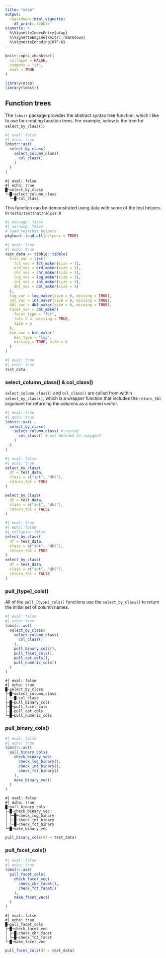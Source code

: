 ```yaml
---
title: "utap"
output: 
  rmarkdown::html_vignette:
    df_print: tibble
vignette: >
  %\VignetteIndexEntry{utap}
  %\VignetteEngine{knitr::rmarkdown}
  %\VignetteEncoding{UTF-8}
---
```


```r
knitr::opts_chunk$set(
  collapse = FALSE,
  comment = "\t",
  eval = TRUE
)
```

```r
library(utap)
library(lobstr)
```

## Function trees

The `lobstr` package provides the abstract syntax tree function, which I like to use for creating function trees. For example, below is the tree for `select_by_class()`:

```r
#| eval: false
#| echo: true
lobstr::ast(
  select_by_class(
    select_column_class(
      col_class() 
    )
  )
)
```

```verbatim
#| eval: false
#| echo: true
█─select_by_class 
└─█─select_column_class 
  └─█─col_class 
```

This function can be demonstrated using data with some of the test helpers in `tests/testthat/helper.R`

```r
#| message: false 
#| warning: false
# load testthat helpers
pkgload::load_all(helpers = TRUE)
```


```r
#| eval: true
#| echo: true
test_data <- tibble::tibble(
  list_var = list(
    fct_vec = fct_maker(size = 3),
    ord_vec = ord_maker(size = 3),
    chr_vec = chr_maker(size = 3),
    log_vec = log_maker(size = 3),
    int_vec = int_maker(size = 3),
    dbl_vec = dbl_maker(size = 3)
  ),
  log_var = log_maker(size = 6, missing = TRUE),
  int_var = int_maker(size = 6, missing = TRUE),
  dbl_var = dbl_maker(size = 6, missing = TRUE),
  facet_var = cat_maker(
    facet_type = "fct",
    lvls = 4, missing = TRUE,
    size = 6
  ),
  bin_var = bin_maker(
    bin_type = "log",
    missing = TRUE, size = 6
  )
)
```

```r
#| eval: true
#| echo: true
test_data
```


### select_column_class() & col_class()

`select_column_class()` and `col_class()` are called from within `select_by_class()`, which is a wrapper function that includes the `return_tbl` argument for returning the columns as a named vector. 

```r
#| eval: true
#| echo: true
lobstr::ast(
  select_by_class(
    select_column_class( # nested
      col_class() # not defined in roxygen2
    )
  )
)
```

```r
#| eval: false
#| echo: true
select_by_class(
  df = test_data,
  class = c("int", "dbl"),
  return_tbl = TRUE
)

select_by_class(
  df = test_data,
  class = c("int", "dbl"),
  return_tbl = FALSE
)
```

```r
#| eval: true
#| echo: false
#| collapse: false
select_by_class(
  df = test_data,
  class = c("int", "dbl"),
  return_tbl = TRUE
) 
select_by_class(
  df = test_data,
  class = c("int", "dbl"),
  return_tbl = FALSE
)
```


### pull_[type]_cols()

All of the `pull_[type]_cols()` functions use the `select_by_class()` to return the initial set of column names. 

```r
#| eval: false
#| echo: true
lobstr::ast(
  select_by_class(
    select_column_class(
      col_class()
    ),
    pull_binary_cols(),
    pull_facet_cols(),
    pull_cat_cols(),
    pull_numeric_cols()
  )
)
```

```verbatim
#| eval: false
#| echo: true
█─select_by_class 
├─█─select_column_class 
│ └─█─col_class 
├─█─pull_binary_cols 
├─█─pull_facet_cols 
├─█─pull_cat_cols 
└─█─pull_numeric_cols
```

### pull_binary_cols()

```r
#| eval: false
#| echo: true
lobstr::ast(
  pull_binary_cols(
    check_binary_vec(
      check_log_binary(),
      check_int_binary(),
      check_fct_binary()
    ),
    make_binary_vec()
  )
)
```

```verbatim
#| eval: false
#| echo: true
█─pull_binary_cols 
├─█─check_binary_vec 
│ ├─█─check_log_binary 
│ ├─█─check_int_binary 
│ └─█─check_fct_binary 
└─█─make_binary_vec 
```

```r
pull_binary_cols(df = test_data)
```


### pull_facet_cols()

```r
#| eval: false
#| echo: true
lobstr::ast(
  pull_facet_cols(
    check_facet_vec(
      check_chr_facet(),
      check_fct_facet()
    ),
    make_facet_vec()
  )
)
```

```verbatim
#| eval: false
#| echo: true
█─pull_facet_cols 
├─█─check_facet_vec 
│ ├─█─check_chr_facet 
│ └─█─check_fct_facet 
└─█─make_facet_vec 
```

```r
pull_facet_cols(df = test_data)
```
